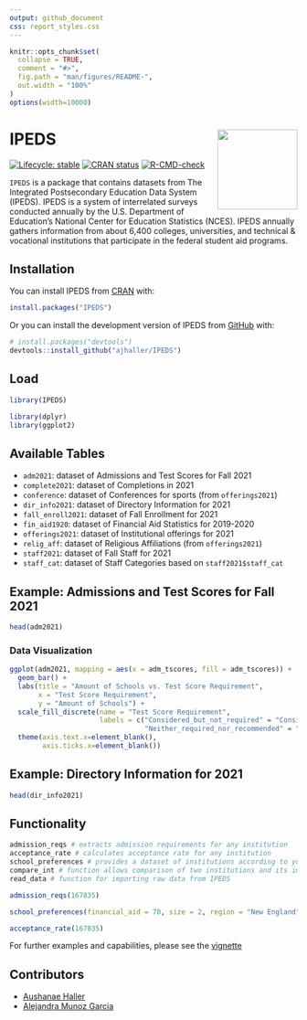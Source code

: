 ```yaml
---
output: github_document
css: report_styles.css
---
```


<!-- README.md is generated from README.Rmd. Please edit that file -->

```r
knitr::opts_chunk$set(
  collapse = TRUE,
  comment = "#>",
  fig.path = "man/figures/README-",
  out.width = "100%"
)
options(width=10000)
```

# IPEDS <img src="data-raw/Sticker/hex_IPEDSII.png" align="right" height=140/>

<!-- badges: start -->
[![Lifecycle: stable](https://img.shields.io/badge/lifecycle-stable-green.svg)](https://lifecycle.r-lib.org/articles/stages.html#stable)
[![CRAN status](https://www.r-pkg.org/badges/version/IPEDS)](https://CRAN.R-project.org/package=IPEDS)
[![R-CMD-check](https://github.com/ajhaller/IPEDS/workflows/R-CMD-check/badge.svg)](https://github.com/ajhaller/IPEDS/actions)
<!-- badges: end -->

`IPEDS` is a package that contains datasets from The Integrated Postsecondary Education Data System (IPEDS). IPEDS is a system of interrelated surveys conducted annually by the U.S. Department of Education's National Center for Education Statistics (NCES). IPEDS annually gathers information from about 6,400 colleges, universities, and technical & vocational institutions that participate in the federal student aid programs.

## Installation

You can install IPEDS from [CRAN](https://cran.r-project.org/) with:

```r
install.packages("IPEDS")
```

Or you can install the development version of IPEDS from [GitHub](https://github.com/) with:

``` r
# install.packages("devtools")
devtools::install_github("ajhaller/IPEDS")
```

## Load

```r
library(IPEDS)
```

```r
library(dplyr)
library(ggplot2)
```

## Available Tables

-   `adm2021`: dataset of Admissions and Test Scores for Fall 2021
-   `complete2021`: dataset of Completions in 2021
-   `conference`: dataset of Conferences for sports (from `offerings2021`)
-   `dir_info2021`: dataset of Directory Information for 2021
-   `fall_enroll2021`: dataset of Fall Enrollment for 2021
-   `fin_aid1920`: dataset of Financial Aid Statistics for 2019-2020
-   `offerings2021`: dataset of Institutional offerings for 2021
-   `relig_aff`: dataset of Religious Affiliations (from `offerings2021`)
-   `staff2021`: dataset of Fall Staff for 2021
-   `staff_cat`: dataset of Staff Categories based on `staff2021$staff_cat`

## Example: Admissions and Test Scores for Fall 2021

```r
head(adm2021)
```

### Data Visualization

```r
ggplot(adm2021, mapping = aes(x = adm_tscores, fill = adm_tscores)) +
  geom_bar() +
  labs(title = "Amount of Schools vs. Test Score Requirement",
       x = "Test Score Requirement",
       y = "Amount of Schools") +
  scale_fill_discrete(name = "Test Score Requirement",
                      labels = c("Considered_but_not_required" = "Considered but not Required",
                                 "Neither_required_nor_recommended" = "Neither Required nor Recommended")) +
  theme(axis.text.x=element_blank(),
        axis.ticks.x=element_blank())
```

## Example: Directory Information for 2021

```r
head(dir_info2021) 
```

## Functionality

```r
admission_reqs # extracts admission requirements for any institution
acceptance_rate # calculates acceptance rate for any institution
school_preferences # provides a dataset of institutions according to your preferences
compare_int # function allows comparison of two institutions and its important qualities 
read_data # function for importing raw data from IPEDS
```

```r
admission_reqs(167835)
```

```r
school_preferences(financial_aid = 70, size = 2, region = "New England", diversity_staff = 27)
```

```r
acceptance_rate(167835)
```

For further examples and capabilities, please see the [vignette](https://github.com/ajhaller/IPEDS/blob/main/vignettes/IPEDS-vignette.Rmd)

## Contributors

- [Aushanae Haller](https://github.com/ajhaller)
- [Alejandra Munoz Garcia](https://github.com/alejanmg)
